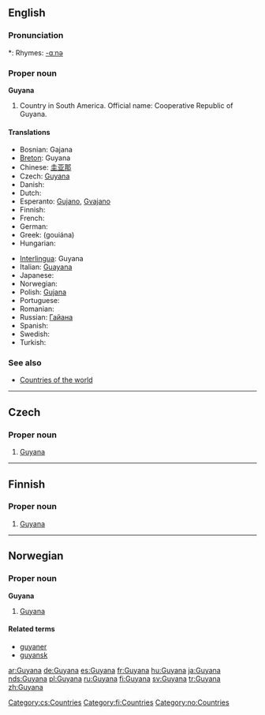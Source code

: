==English==

===Pronunciation===
*: Rhymes: [[Rhymes:English:-ɑːnə|-ɑːnə]]

===Proper noun===
'''Guyana'''
{{wikipedia}}

# Country in South America. Official name: Cooperative Republic of Guyana.

====Translations====
{{top}}
* Bosnian: Gajana {{f}}
* [[Breton]]: Guyana
* Chinese: [[圭亚那]]
* Czech: [[#Czech|Guyana]] {{f}}
* Danish: {{t-|da|Guyana}}
* Dutch: {{t-|nl|Guyana}}
* Esperanto: [[Gujano]], [[Gvajano]]
* Finnish: {{t+|fi|Guyana}}
* French: {{t+|fr|Guyana|m}}
* German: {{t+|de|Guyana}}
* Greek: {{t|el|Γουιάνα|f|sc=Grek}} (gouiána)
* Hungarian: {{t+|hu|Guyana}}
{{mid}}
* [[Interlingua]]: Guyana
* Italian: [[Guayana]] {{f}}
* Japanese: {{t+|ja|ガイアナ|tr=gaiana|sc=Jpan}}
* Norwegian: {{t-|no|Guyana}}
* Polish: [[Gujana]]
* Portuguese: {{t+|pt|Guiana}}
* Romanian: {{t-|ro|Guyana|f}}
* Russian: [[Гайана]]
* Spanish: {{t+|es|Guyana}}
* Swedish: {{t+|sv|Guyana}}
* Turkish: {{t+|tr|Guyana}}
{{bottom}}

===See also===
* [[Countries of the world]]

----

==Czech==

===Proper noun===
{{cs-proper noun|g=f}}

# [[#English|Guyana]]

[[Category:cs:Countries]]

----

==Finnish==
{{wikipedia|lang=fi}}

===Proper noun===
{{fi-noun|proper=true}}

# [[#English|Guyana]]

[[Category:fi:Countries]]

----

==Norwegian==

===Proper noun===
'''Guyana'''

# [[Guyana#English|Guyana]]

====Related terms====
* [[guyaner]]
* [[guyansk]]

[[Category:no:Countries]]

[[ar:Guyana]]
[[de:Guyana]]
[[es:Guyana]]
[[fr:Guyana]]
[[hu:Guyana]]
[[ja:Guyana]]
[[nds:Guyana]]
[[pl:Guyana]]
[[ru:Guyana]]
[[fi:Guyana]]
[[sv:Guyana]]
[[tr:Guyana]]
[[zh:Guyana]]